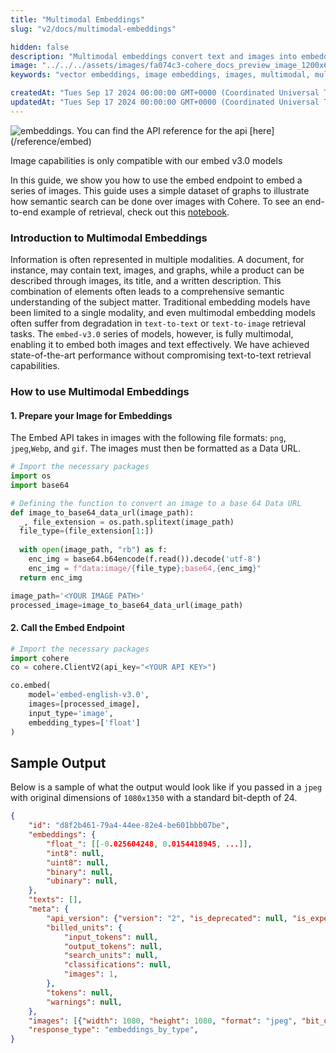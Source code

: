 ```yaml
---
title: "Multimodal Embeddings"
slug: "v2/docs/multimodal-embeddings"

hidden: false
description: "Multimodal embeddings convert text and images into embeddings for search and classification (API v2)."
image: "../../../assets/images/fa074c3-cohere_docs_preview_image_1200x630_copy.jpg"  
keywords: "vector embeddings, image embeddings, images, multimodal, multimodal embeddings, embeddings, natural language processing"

createdAt: "Tues Sep 17 2024 00:00:00 GMT+0000 (Coordinated Universal Time)"
updatedAt: "Tues Sep 17 2024 00:00:00 GMT+0000 (Coordinated Universal Time)"
---
```

<img src='../../../assets/images/multi-modal-guide-header.png' alt='embeddings.' />

<Note title="This Guide Uses the Embed API.">  
 You can find the API reference for the api [here](/reference/embed)
 
 Image capabilities is only compatible with our embed v3.0 models
</Note>

In this guide, we show you how to use the embed endpoint to embed a series of images. This guide uses a simple dataset of graphs to illustrate how semantic search can be done over images with Cohere. To see an end-to-end example of retrieval, check out this [notebook](https://github.com/cohere-ai/notebooks/blob/main/notebooks/Multimodal_Semantic_Search.ipynb).

### Introduction to Multimodal Embeddings

Information is often represented in multiple modalities. A document, for instance, may contain text, images, and graphs, while a product can be described through images, its title, and a written description. This combination of elements often leads to a comprehensive semantic understanding of the subject matter. Traditional embedding models have been limited to a single modality, and even multimodal embedding models often suffer from degradation in `text-to-text` or `text-to-image` retrieval tasks. The `embed-v3.0` series of models, however, is fully multimodal, enabling it to embed both images and text effectively. We have achieved state-of-the-art performance without compromising text-to-text retrieval capabilities.

### How to use Multimodal Embeddings

#### 1\. Prepare your Image for Embeddings

The Embed API takes in images with the following file formats: `png`, `jpeg`,`Webp`, and `gif`. The images must then be formatted as a Data URL.

```python PYTHON
# Import the necessary packages
import os
import base64

# Defining the function to convert an image to a base 64 Data URL
def image_to_base64_data_url(image_path):
  _, file_extension = os.path.splitext(image_path)
  file_type=(file_extension[1:])
  
  with open(image_path, "rb") as f:
    enc_img = base64.b64encode(f.read()).decode('utf-8')
    enc_img = f"data:image/{file_type};base64,{enc_img}"
  return enc_img

image_path='<YOUR IMAGE PATH>'
processed_image=image_to_base64_data_url(image_path)
```
#### 2\. Call the Embed Endpoint
```python PYTHON
# Import the necessary packages
import cohere
co = cohere.ClientV2(api_key="<YOUR API KEY>")

co.embed(
    model='embed-english-v3.0',
    images=[processed_image],
    input_type='image',
    embedding_types=['float']
)
```
## Sample Output
Below is a sample of what the output would look like if you passed in a `jpeg` with original dimensions of `1080x1350` with a standard bit-depth of 24.
```json JSON
{
    "id": "d8f2b461-79a4-44ee-82e4-be601bbb07be",
    "embeddings": {
        "float_": [[-0.025604248, 0.0154418945, ...]],
        "int8": null,
        "uint8": null,
        "binary": null,
        "ubinary": null,
    },
    "texts": [],
    "meta": {
        "api_version": {"version": "2", "is_deprecated": null, "is_experimental": null},
        "billed_units": {
            "input_tokens": null,
            "output_tokens": null,
            "search_units": null,
            "classifications": null,
            "images": 1,
        },
        "tokens": null,
        "warnings": null,
    },
    "images": [{"width": 1080, "height": 1080, "format": "jpeg", "bit_depth": 24}],
    "response_type": "embeddings_by_type",
}
```
